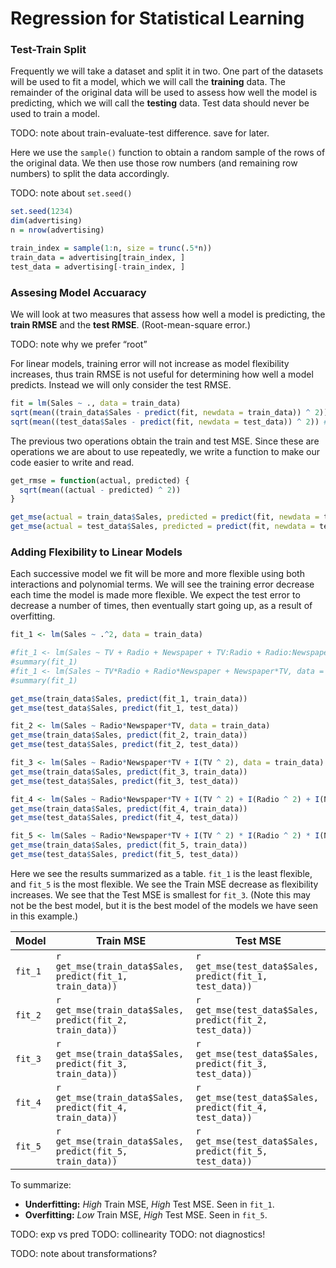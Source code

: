 # Regression for Statistical Learning


### Test-Train Split

Frequently we will take a dataset and split it in two. One part of the datasets will be used to fit a model, which we will call the **training** data. The remainder of the original data will be used to assess how well the model is predicting, which we will call the **testing** data. Test data should never be used to train a model.

TODO: note about train-evaluate-test difference. save for later.

Here we use the `sample()` function to obtain a random sample of the rows of the original data. We then use those row numbers (and remaining row numbers) to split the data accordingly.

TODO: note about `set.seed()`

```r
set.seed(1234)
dim(advertising)
n = nrow(advertising)

train_index = sample(1:n, size = trunc(.5*n))
train_data = advertising[train_index, ]
test_data = advertising[-train_index, ]
```


### Assesing Model Accuaracy

We will look at two measures that assess how well a model is predicting, the **train RMSE** and the **test RMSE**. (Root-mean-square error.) 

TODO: note why we prefer "root"

For linear models, training error will not increase as model flexibility increases, thus train RMSE is not useful for determining how well a model predicts. Instead we will only consider the test RMSE.

```r
fit = lm(Sales ~ ., data = train_data)
sqrt(mean((train_data$Sales - predict(fit, newdata = train_data)) ^ 2)) # train MSE
sqrt(mean((test_data$Sales - predict(fit, newdata = test_data)) ^ 2)) # test MSE
```

The previous two operations obtain the train and test MSE. Since these are operations we are about to use repeatedly, we write a function to make our code easier to write and read.

```r
get_rmse = function(actual, predicted) {
  sqrt(mean((actual - predicted) ^ 2))
}

get_mse(actual = train_data$Sales, predicted = predict(fit, newdata = train_data)) # train MSE
get_mse(actual = test_data$Sales, predicted = predict(fit, newdata = test_data)) # test MSE
```


### Adding Flexibility to Linear Models

Each successive model we fit will be more and more flexible using both interactions and polynomial terms. We will see the training error decrease each time the model is made more flexible. We expect the test error to decrease a number of times, then eventually start going up, as a result of overfitting.

```r
fit_1 <- lm(Sales ~ .^2, data = train_data)

#fit_1 <- lm(Sales ~ TV + Radio + Newspaper + TV:Radio + Radio:Newspaper + Newspaper:TV, data = train_data)
#summary(fit_1)
#fit_1 <- lm(Sales ~ TV*Radio + Radio*Newspaper + Newspaper*TV, data = train_data)
#summary(fit_1)

get_mse(train_data$Sales, predict(fit_1, train_data))
get_mse(test_data$Sales, predict(fit_1, test_data))
```

```r
fit_2 <- lm(Sales ~ Radio*Newspaper*TV, data = train_data)
get_mse(train_data$Sales, predict(fit_2, train_data))
get_mse(test_data$Sales, predict(fit_2, test_data))
```



```r
fit_3 <- lm(Sales ~ Radio*Newspaper*TV + I(TV ^ 2), data = train_data)
get_mse(train_data$Sales, predict(fit_3, train_data))
get_mse(test_data$Sales, predict(fit_3, test_data))
```



```r
fit_4 <- lm(Sales ~ Radio*Newspaper*TV + I(TV ^ 2) + I(Radio ^ 2) + I(Newspaper ^ 2), data = train_data)
get_mse(train_data$Sales, predict(fit_4, train_data))
get_mse(test_data$Sales, predict(fit_4, test_data))
```



```r
fit_5 <- lm(Sales ~ Radio*Newspaper*TV + I(TV ^ 2) * I(Radio ^ 2) * I(Newspaper ^ 2), data = train_data)
get_mse(train_data$Sales, predict(fit_5, train_data))
get_mse(test_data$Sales, predict(fit_5, test_data))
```









Here we see the results summarized as a table. `fit_1` is the least flexible, and `fit_5` is the most flexible. We see the Train MSE decrease as flexibility increases. We see that the Test MSE is smallest for `fit_3`. (Note this may not be the best model, but it is the best model of the models we have seen in this example.)


| Model   | Train MSE                                                 | Test MSE                                                |
|---------|-----------------------------------------------------------|---------------------------------------------------------|
| `fit_1` | `r get_mse(train_data$Sales, predict(fit_1, train_data))` | `r get_mse(test_data$Sales, predict(fit_1, test_data))` |
| `fit_2` | `r get_mse(train_data$Sales, predict(fit_2, train_data))` | `r get_mse(test_data$Sales, predict(fit_2, test_data))` |
| `fit_3` | `r get_mse(train_data$Sales, predict(fit_3, train_data))` | `r get_mse(test_data$Sales, predict(fit_3, test_data))` |
| `fit_4` | `r get_mse(train_data$Sales, predict(fit_4, train_data))` | `r get_mse(test_data$Sales, predict(fit_4, test_data))` |
| `fit_5` | `r get_mse(train_data$Sales, predict(fit_5, train_data))` | `r get_mse(test_data$Sales, predict(fit_5, test_data))` |



To summarize:

- **Underfitting:** *High* Train MSE, *High* Test MSE. Seen in `fit_1`.
- **Overfitting:** *Low* Train MSE, *High* Test MSE. Seen in `fit_5`.






TODO: exp vs pred
TODO: collinearity
TODO: not diagnostics!


TODO: note about transformations?


